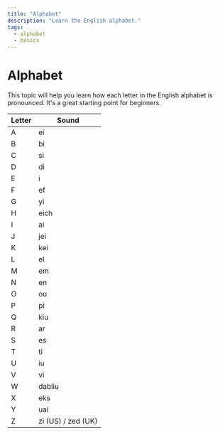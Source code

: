 ```yaml
---
title: "Alphabet"
description: "Learn the English alphabet."
tags:
  - alphabet
  - basics
---
```


# Alphabet

This topic will help you learn how each letter in the English alphabet is pronounced. It's a great starting point for beginners.

| **Letter** | **Sound**          |
| ---------- | ------------------ |
| A          | ei                 |
| B          | bi                 |
| C          | si                 |
| D          | di                 |
| E          | i                  |
| F          | ef                 |
| G          | yi                 |
| H          | eich               |
| I          | ai                 |
| J          | jei                |
| K          | kei                |
| L          | el                 |
| M          | em                 |
| N          | en                 |
| O          | ou                 |
| P          | pi                 |
| Q          | kiu                |
| R          | ar                 |
| S          | es                 |
| T          | ti                 |
| U          | iu                 |
| V          | vi                 |
| W          | dabliu             |
| X          | eks                |
| Y          | uai                |
| Z          | zi (US) / zed (UK) |
